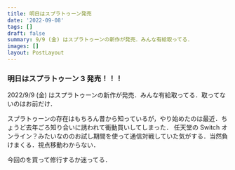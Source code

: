 ```yaml
---
title: 明日はスプラトゥーン発売
date: '2022-09-08'
tags: []
draft: false
summary: 9/9 (金) はスプラトゥーンの新作が発売．みんな有給取ってる．
images: []
layout: PostLayout
---
```


### 明日はスプラトゥーン 3 発売！！！

2022/9/9 (金) はスプラトゥーンの新作が発売．みんな有給取ってる．取ってないのはお前だけ．

スプラトゥーンの存在はもちろん昔から知っているが，やり始めたのは最近．ちょうど去年ごろ知り合いに誘われて衝動買いしてしまった．
任天堂の Switch オンライン？みたいなののお試し期間を使って通信対戦していた気がする．当然負けまくる．視点移動わからない．

今回のを買って修行するか迷ってる．
